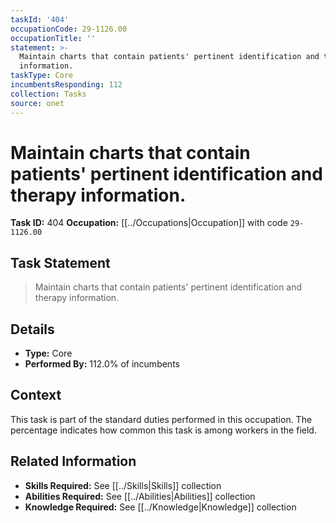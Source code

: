```yaml
---
taskId: '404'
occupationCode: 29-1126.00
occupationTitle: ''
statement: >-
  Maintain charts that contain patients' pertinent identification and therapy
  information.
taskType: Core
incumbentsResponding: 112
collection: Tasks
source: onet
---
```

# Maintain charts that contain patients' pertinent identification and therapy information.

**Task ID:** 404
**Occupation:** [[../Occupations|Occupation]] with code `29-1126.00`

## Task Statement

> Maintain charts that contain patients' pertinent identification and therapy information.

## Details

- **Type:** Core
- **Performed By:** 112.0% of incumbents

## Context

This task is part of the standard duties performed in this occupation. The percentage indicates how common this task is among workers in the field.

## Related Information

- **Skills Required:** See [[../Skills|Skills]] collection
- **Abilities Required:** See [[../Abilities|Abilities]] collection
- **Knowledge Required:** See [[../Knowledge|Knowledge]] collection
